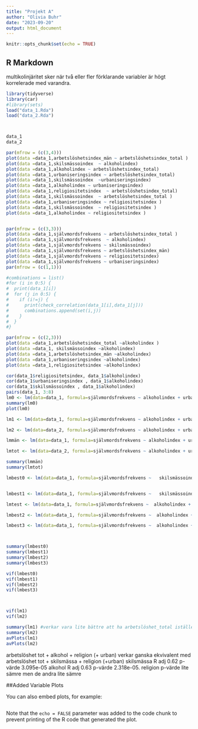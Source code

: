 ---
title: "Projekt A"
author: "Olivia Buhr"
date: "2023-09-20"
output: html_document
---

```{r setup, include=FALSE}
knitr::opts_chunk$set(echo = TRUE)
```

## R Markdown

multikolinjäritet sker när två eller fler förklarande variabler är högt korrelerade med varandra. 

```{r}
library(tidyverse)
library(car)
#library(sets)
load("data_1.Rda")
load("data_2.Rda")



data_1
data_2

```



```{r ,include =FALSE}

  
par(mfrow = (c(3,4)))
plot(data =data_1,arbetslöshetsindex_män ~ arbetslöshetsindex_total )
plot(data =data_1,skilsmässoindex  ~ alkoholindex)
plot(data =data_1,alkoholindex ~ arbetslöshetsindex_total)
plot(data =data_1,urbaniseringsindex ~ arbetslöshetsindex_total)
plot(data =data_1,skilsmässoindex  ~urbaniseringsindex)
plot(data =data_1,alkoholindex ~ urbaniseringsindex)
plot(data =data_1,religiositetsindex  ~ arbetslöshetsindex_total)
plot(data =data_1,skilsmässoindex  ~ arbetslöshetsindex_total )
plot(data =data_1,urbaniseringsindex ~ religiositetsindex )
plot(data =data_1,skilsmässoindex  ~ religiositetsindex )
plot(data =data_1,alkoholindex ~ religiositetsindex )


par(mfrow = (c(3,3)))
plot(data =data_1,självmordsfrekvens ~ arbetslöshetsindex_total )
plot(data =data_1,självmordsfrekvens  ~ alkoholindex)
plot(data =data_1,självmordsfrekvens ~ skilsmässoindex)
plot(data =data_1,självmordsfrekvens ~ arbetslöshetsindex_män)
plot(data =data_1,självmordsfrekvens ~ religiositetsindex)
plot(data =data_1,självmordsfrekvens ~ urbaniseringsindex)
par(mfrow = (c(1,1)))

#combinations = list()
#for (i in 0:5) {
#  print(data_1[i])
#  for (j in 0:5) {
#    if (i!=j) {
#      print(check_correlation(data_1[i],data_1[j]))
#      combinations.append(set(i,j))
#    }
#  }
#}

```

```{r}

  
par(mfrow = (c(2,3)))
plot(data =data_1,arbetslöshetsindex_total ~alkoholindex )
plot(data =data_1, skilsmässoindex ~alkoholindex)
plot(data =data_1,arbetslöshetsindex_män ~alkoholindex)
plot(data =data_1,urbaniseringsindex ~alkoholindex)
plot(data =data_1,religiositetsindex ~alkoholindex)

cor(data_1$religiositetsindex, data_1$alkoholindex)
cor(data_1$urbaniseringsindex , data_1$alkoholindex)
cor(data_1$skilsmässoindex , data_1$alkoholindex)
pairs(data_1, 3:8)
lm0 <- lm(data=data_1, formula=självmordsfrekvens ~ alkoholindex + urbaniseringsindex +skilsmässoindex + religiositetsindex  + arbetslöshetsindex_män + arbetslöshetsindex_total)
summary(lm0)
plot(lm0)

lm1 <- lm(data=data_1, formula=självmordsfrekvens ~ alkoholindex + urbaniseringsindex +skilsmässoindex + religiositetsindex  + arbetslöshetsindex_män +arbetslöshetsindex_total )

lm2 <- lm(data=data_2, formula=självmordsfrekvens ~ alkoholindex + urbaniseringsindex +skilsmässoindex + religiositetsindex + arbetslöshetsindex_total + arbetslöshetsindex_män )

lmmän <- lm(data=data_1, formula=självmordsfrekvens ~ alkoholindex + urbaniseringsindex +skilsmässoindex + religiositetsindex  + arbetslöshetsindex_män  )

lmtot <- lm(data=data_2, formula=självmordsfrekvens ~ alkoholindex + urbaniseringsindex +skilsmässoindex + religiositetsindex + arbetslöshetsindex_total  )

summary(lmmän)
summary(lmtot)

lmbest0 <- lm(data=data_1, formula=självmordsfrekvens ~   skilsmässoindex+ religiositetsindex + arbetslöshetsindex_total  +urbaniseringsindex )


lmbest1 <- lm(data=data_1, formula=självmordsfrekvens ~   skilsmässoindex+ religiositetsindex + arbetslöshetsindex_total   )

lmtest <- lm(data=data_1, formula=självmordsfrekvens ~  alkoholindex + urbaniseringsindex +skilsmässoindex + religiositetsindex + arbetslöshetsindex_total   )

lmbest2 <- lm(data=data_1, formula=självmordsfrekvens ~  alkoholindex + religiositetsindex + arbetslöshetsindex_total   )

lmbest3 <- lm(data=data_1, formula=självmordsfrekvens ~  alkoholindex + religiositetsindex + arbetslöshetsindex_total + urbaniseringsindex  )



summary(lmbest0)
summary(lmbest1)
summary(lmbest2)
summary(lmbest3)

vif(lmbest0)
vif(lmbest1)
vif(lmbest2)
vif(lmbest3)



vif(lm1)
vif(lm2)

summary(lm1) #verkar vara lite bättre att ha arbetslöshet_total istället för arbetslöshet_män
summary(lm2)
avPlots(lm1)
avPlots(lm2)
```

arbetslöshet tot + alkohol + religion (+ urban)
verkar ganska ekvivalent med arbetslöshet tot + skilsmässa + religion (+urban)
skilsmässa R adj 0.62 p-värde 3.095e-05
alkohol R adj 0.63 p-värde 2.318e-05. religion p-värde lite sämre men de andra lite sämre 



##Added Variable Plots


You can also embed plots, for example:

```{r pressure, echo=FALSE}

```

Note that the `echo = FALSE` parameter was added to the code chunk to prevent printing of the R code that generated the plot.
